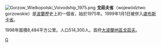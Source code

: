 [[File:Gorzow_Wielkopolski_Voivodship_1975.png|right]]
'''戈茹夫省'''（województwo gorzowskie）是[[波蘭|波蘭]]歷史上的一個省，始於1975年。1999年1月1日被併入[[盧布斯卡省|盧布斯卡省]]。

1998年面積8,484平方公里。人口514,300人。首府[[大波蘭地區戈茹夫|大波蘭地區戈茹夫]]。

[[Category:波蘭省份_(1975-1998)|G]]